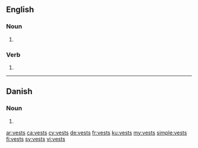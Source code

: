 ==English==

===Noun===
{{head|en|plural}}

# {{plural of|vest|lang=en}}

===Verb===
{{head|en|verb form}}

# {{en-third-person singular of|vest}}

----

==Danish==

===Noun===
{{head|da|noun form|g=c}}

# {{genitive singular indefinite of|vest|lang=da}}

[[ar:vests]]
[[ca:vests]]
[[cy:vests]]
[[de:vests]]
[[fr:vests]]
[[ku:vests]]
[[my:vests]]
[[simple:vests]]
[[fi:vests]]
[[sv:vests]]
[[vi:vests]]